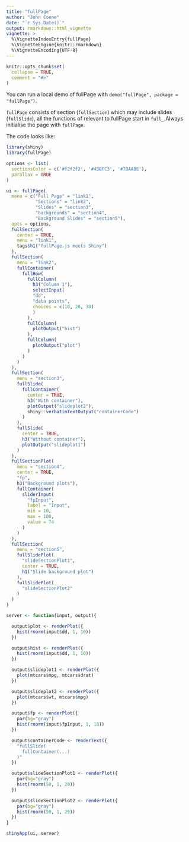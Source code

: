 ```yaml
---
title: "fullPage"
author: "John Coene"
date: "`r Sys.Date()`"
output: rmarkdown::html_vignette
vignette: >
  %\VignetteIndexEntry{fullPage}
  %\VignetteEngine{knitr::rmarkdown}
  %\VignetteEncoding{UTF-8}
---
```


```r
knitr::opts_chunk$set(
  collapse = TRUE,
  comment = "#>"
)
```

You can run a local demo of fullPage with `demo("fullPage", package = "fullPage")`.

`fullPage` consists of section (`fullSection`) which may include slides (`fullSlide`), all the functions of relevant to fullPage start in `full_`.Always initialise the page with `fullPage`.

The code looks like:

```r
library(shiny)
library(fullPage)

options <- list(
  sectionsColor = c('#f2f2f2', '#4BBFC3', '#7BAABE'),
  parallax = TRUE
)

ui <- fullPage(
  menu = c("Full Page" = "link1",
           "Sections" = "link2",
           "Slides" = "section3",
           "backgrounds" = "section4",
           "Background Slides" = "section5"),
  opts = options,
  fullSection(
    center = TRUE,
    menu = "link1",
    tags$h1("fullPage.js meets Shiny")
  ),
  fullSection(
    menu = "link2",
    fullContainer(
      fullRow(
        fullColumn(
          h3("Column 1"),
          selectInput(
          "dd",
          "data points",
          choices = c(10, 20, 30)
          )
        ),
        fullColumn(
          plotOutput("hist")
        ),
        fullColumn(
          plotOutput("plot")
        )
      )
    )
  ),
  fullSection(
    menu = "section3",
    fullSlide(
      fullContainer(
        center = TRUE,
        h3("With container"),
        plotOutput("slideplot2"),
        shiny::verbatimTextOutput("containerCode")
      )
    ),
    fullSlide(
      center = TRUE,
      h3("Without container"),
      plotOutput("slideplot1")
    )
  ),
  fullSectionPlot(
    menu = "section4",
    center = TRUE,
    "fp",
    h3("Background plots"),
    fullContainer(
      sliderInput(
        "fpInput",
        label = "Input",
        min = 10,
        max = 100,
        value = 74
      )
    )
  ),
  fullSection(
    menu = "section5",
    fullSlidePlot(
      "slideSectionPlot1",
      center = TRUE,
      h1("Slide background plot")
    ),
    fullSlidePlot(
      "slideSectionPlot2"
    )
  )
)

server <- function(input, output){

  output$plot <- renderPlot({
    hist(rnorm(input$dd, 1, 10))
  })

  output$hist <- renderPlot({
    hist(rnorm(input$dd, 1, 10))
  })

  output$slideplot1 <- renderPlot({
    plot(mtcars$mpg, mtcars$drat)
  })

  output$slideplot2 <- renderPlot({
    plot(mtcars$wt, mtcars$mpg)
  })

  output$fp <- renderPlot({
    par(bg="gray")
    hist(rnorm(input$fpInput, 1, 10))
  })

  output$containerCode <- renderText({
    "fullSlide(
      fullContainer(...)
    )"
  })

  output$slideSectionPlot1 <- renderPlot({
    par(bg="gray")
    hist(rnorm(50, 1, 20))
  })

  output$slideSectionPlot2 <- renderPlot({
    par(bg="gray")
    hist(rnorm(50, 1, 25))
  })
}

shinyApp(ui, server)
```